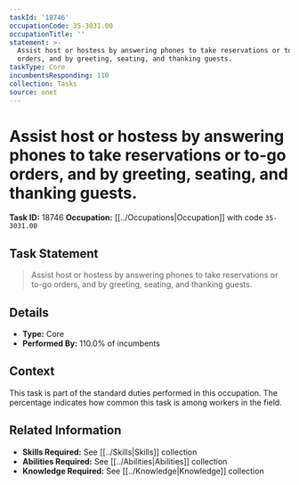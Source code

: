 ```yaml
---
taskId: '18746'
occupationCode: 35-3031.00
occupationTitle: ''
statement: >-
  Assist host or hostess by answering phones to take reservations or to-go
  orders, and by greeting, seating, and thanking guests.
taskType: Core
incumbentsResponding: 110
collection: Tasks
source: onet
---
```

# Assist host or hostess by answering phones to take reservations or to-go orders, and by greeting, seating, and thanking guests.

**Task ID:** 18746
**Occupation:** [[../Occupations|Occupation]] with code `35-3031.00`

## Task Statement

> Assist host or hostess by answering phones to take reservations or to-go orders, and by greeting, seating, and thanking guests.

## Details

- **Type:** Core
- **Performed By:** 110.0% of incumbents

## Context

This task is part of the standard duties performed in this occupation. The percentage indicates how common this task is among workers in the field.

## Related Information

- **Skills Required:** See [[../Skills|Skills]] collection
- **Abilities Required:** See [[../Abilities|Abilities]] collection
- **Knowledge Required:** See [[../Knowledge|Knowledge]] collection
